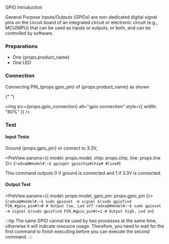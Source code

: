
GPIO Introduction

General Purpose Inputs/Outputs (GPIOs) are non-dedicated digital signal pins on the circuit board of an integrated circuit or electronic circuit (e.g., MCU/MPU) that can be used as inputs or outputs, or both, and can be controlled by software.

### Preparations

<ul>
  <li>One {props.product_name}</li>
  <li>One LED</li>
</ul>

### Connection

<p>
  Connecting PIN_{props.gpio_pin} of {props.product_name} as shown
</p>{" "}

<img
  src={props.gpio_connection}
  alt="gpio connection"
  style={{ width: "80%" }}
/>

### Test

#### Input Tests

Ground {props.gpio_pin} or connect to 3.3V,

<PreView params={{ model: props.model, chip: props.chip, line: props.line }}>
  {`
  radxa@#model#:~$ gpioget gpiochip#chip# #line#
  `}
</PreView>

This command outputs 0 if ground is connected and 1 if 3.3V is connected.

#### Output Test

<PreView params={{ model: props.model, gpio_pin: props.gpio_pin }}>
  {`
  radxa@#model#:~$ sudo gpioset -m signal $(sudo gpiofind PIN_#gpio_pin#)=0 # Output low, Led off
  radxa@#model#:~$ sudo gpioset -m signal $(sudo gpiofind PIN_#gpio_pin#)=1 # Output high, Led on
  `}
</PreView>

:::tip
The same GPIO cannot be used by two processes at the same time, otherwise it will indicate resource usage. 
Therefore, you need to wait for the first command to finish executing before you can execute the second command.
:::
